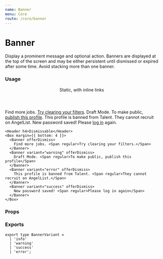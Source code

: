 ```yaml
---
name: Banner
menu: Core
route: /core/banner
---
```



# Banner

Display a prominent message and optional action. Banners are displayed at the top of the screen and may be either persistent until dismissed or expired after some time. Avoid stacking more than one banner.

### Usage

<Playground>
  <Box maxWidth="640px">
    <Header h4>Static, with inline links</Header>
    <Box margin={{ bottom: 4 }}>
      <Banner>
        Find more jobs. <Span regular><a href="#">Try clearing your filters</a>.</Span>
      </Banner>
      <Banner variant="warning">
        Draft Mode. <Span regular>To make public, <a href="#">publish this profile</a>.</Span>
      </Banner>
      <Banner variant="error">
        This profile is banned from Talent. <Span regular>They cannot recruit on AngelList.</Span>
      </Banner>
      <Banner variant="success">
        New password saved! <Span regular>Please <a href="#">log in</a> again.</Span>
      </Banner>
    </Box>

    <Header h4>Dismissable</Header>
    <Box margin={{ bottom: 4 }}>
      <Banner offerDismiss>
        Find more jobs. <Span regular>Try clearing your filters.</Span>
      </Banner>
      <Banner variant="warning" offerDismiss>
        Draft Mode. <Span regular>To make public, publish this profile</Span>
      </Banner>
      <Banner variant="error" offerDismiss>
        This profile is banned from Talent. <Span regular>They cannot recruit on AngelList.</Span>
      </Banner>
      <Banner variant="success" offerDismiss>
        New password saved! <Span regular>Please log in again</Span>
      </Banner>
    </Box>
  </Box>
</Playground>

### Props

<Props of={Banner} />

### Exports

```tsx
export type BannerVariant =
  | 'info'
  | 'warning'
  | 'success'
  | 'error';
```
